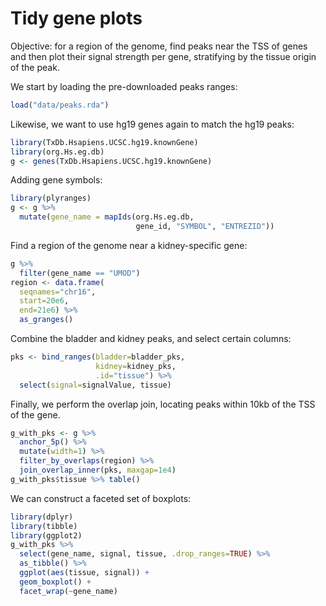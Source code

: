 # Tidy gene plots

Objective: for a region of the genome, find peaks near the TSS of genes
and then plot their signal strength per gene, stratifying by the tissue
origin of the peak.

We start by loading the pre-downloaded peaks ranges:

```r
load("data/peaks.rda")
```

Likewise, we want to use hg19 genes again to match the hg19 peaks:

```r
library(TxDb.Hsapiens.UCSC.hg19.knownGene)
library(org.Hs.eg.db)
g <- genes(TxDb.Hsapiens.UCSC.hg19.knownGene)
```

Adding gene symbols:

```r
library(plyranges)
g <- g %>%
  mutate(gene_name = mapIds(org.Hs.eg.db, 
                            gene_id, "SYMBOL", "ENTREZID"))
```

Find a region of the genome near a kidney-specific gene:

```r
g %>% 
  filter(gene_name == "UMOD")
region <- data.frame(
  seqnames="chr16", 
  start=20e6,
  end=21e6) %>%
  as_granges()
```

Combine the bladder and kidney peaks, and select certain columns:

```r
pks <- bind_ranges(bladder=bladder_pks,
                   kidney=kidney_pks,
                   .id="tissue") %>%
  select(signal=signalValue, tissue)
```

Finally, we perform the overlap join, locating peaks within 10kb of 
the TSS of the gene.

```r
g_with_pks <- g %>%
  anchor_5p() %>%
  mutate(width=1) %>%
  filter_by_overlaps(region) %>%
  join_overlap_inner(pks, maxgap=1e4)
g_with_pks$tissue %>% table()
```

We can construct a faceted set of boxplots:

```r
library(dplyr)
library(tibble)
library(ggplot2)
g_with_pks %>%
  select(gene_name, signal, tissue, .drop_ranges=TRUE) %>%
  as_tibble() %>%
  ggplot(aes(tissue, signal)) +
  geom_boxplot() + 
  facet_wrap(~gene_name)
```

